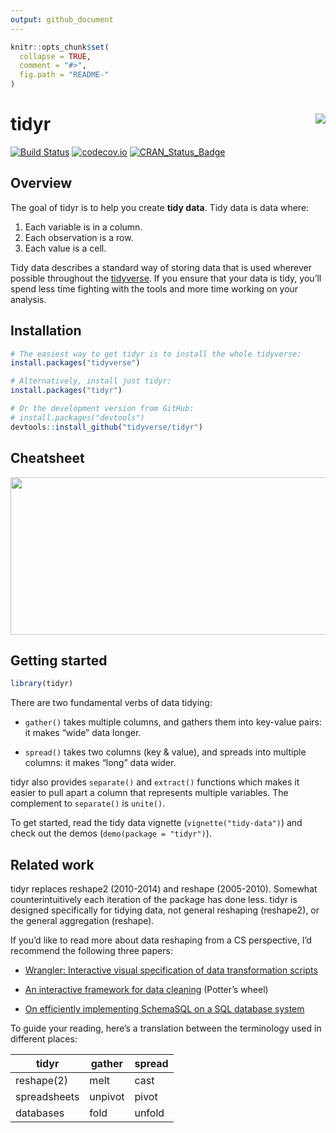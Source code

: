 ```yaml
---
output: github_document
---
```


<!-- README.md is generated from README.Rmd. Please edit that file -->

```r
knitr::opts_chunk$set(
  collapse = TRUE,
  comment = "#>",
  fig.path = "README-"
)
```

# tidyr <img src="man/figures/logo.png" align="right" />

[![Build Status](https://travis-ci.org/tidyverse/tidyr.svg?branch=master)](https://travis-ci.org/tidyverse/tidyr) 
[![codecov.io](http://codecov.io/github/tidyverse/tidyr/coverage.svg?branch=master)](http://codecov.io/github/tidyverse/tidyr?branch=master)
[![CRAN_Status_Badge](http://www.r-pkg.org/badges/version/tidyr)](https://cran.r-project.org/package=tidyr)

## Overview

The goal of tidyr is to help you create __tidy data__. Tidy data is data where:

1. Each variable is in a column.
1. Each observation is a row.
1. Each value is a cell.

Tidy data describes a standard way of storing data that is used wherever possible throughout the [tidyverse](http://tidyverse.org). If you ensure that your data is tidy, you'll spend less time fighting with the tools and more time working on your analysis.

## Installation

```r
# The easiest way to get tidyr is to install the whole tidyverse:
install.packages("tidyverse")

# Alternatively, install just tidyr:
install.packages("tidyr")

# Or the development version from GitHub:
# install.packages("devtools")
devtools::install_github("tidyverse/tidyr")
```

## Cheatsheet

<a href="https://github.com/rstudio/cheatsheets/blob/master/data-import.pdf"><img src="https://raw.githubusercontent.com/rstudio/cheatsheets/master/pngs/thumbnails/data-import-cheatsheet-thumbs.png" width="630" height="252"/></a>  

## Getting started

```r
library(tidyr)
```

There are two fundamental verbs of data tidying: 

* `gather()` takes multiple columns, and gathers them into key-value pairs: it 
  makes "wide" data longer.

* `spread()` takes two columns (key & value), and spreads into multiple 
  columns: it makes "long" data wider. 

tidyr also provides `separate()` and `extract()` functions which makes it easier to pull apart a column that represents multiple variables. The complement to `separate()` is `unite()`.

To get started, read the tidy data vignette (`vignette("tidy-data")`) and check out the demos (`demo(package = "tidyr")`). 

## Related work

tidyr replaces reshape2 (2010-2014) and reshape (2005-2010). Somewhat counterintuitively each iteration of the package has done less. tidyr is  designed specifically for tidying data, not general reshaping (reshape2), or the general aggregation (reshape).

If you'd like to read more about data reshaping from a CS perspective, I'd recommend the following three papers:

* [Wrangler: Interactive visual specification of data transformation scripts](http://vis.stanford.edu/papers/wrangler)

* [An interactive framework for data cleaning](https://www.eecs.berkeley.edu/Pubs/TechRpts/2000/CSD-00-1110.pdf) (Potter's wheel)

* [On efficiently implementing SchemaSQL on a SQL database system](http://www.vldb.org/conf/1999/P45.pdf)

To guide your reading, here's a translation between the terminology used in different places:

| tidyr        | gather  | spread |
|--------------|---------|--------|
| reshape(2)   | melt    | cast   |
| spreadsheets | unpivot | pivot  | 
| databases    | fold    | unfold |

